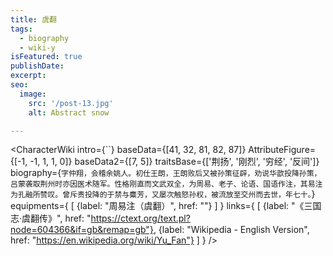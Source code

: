 ```yaml
---
title: 虞翻
tags:
  - biography
  - wiki-y
isFeatured: true
publishDate:
excerpt:
seo:
  image:
    src: '/post-13.jpg'
    alt: Abstract snow

---
```



<CharacterWiki
  intro={``}
  baseData={[41, 32, 81, 82, 87]}
  AttributeFigure={[-1, -1, 1, 1, 0]}
  baseData2={[7, 5]}
  traitsBase={['荆扬', '刚烈', '穷经', '反间']}
  biography={`字仲翔，会稽余姚人。初仕王朗，王朗败后又被孙策征辟，劝说华歆投降孙策，吕蒙袭取荆州时亦因医术随军。性格刚直而文武双全，为周易、老子、论语、国语作注，其易注为孔融所赞叹。曾斥责投降的于禁与麋芳，又屡次触怒孙权，被流放至交州而去世，年七十。`}
  equipments={
    [
      {label: "周易注（虞翻）", href: ""}
    ]
  }
  links={
    [
      {label: "《三国志·虞翻传》", href: "https://ctext.org/text.pl?node=604366&if=gb&remap=gb"},
      {label: "Wikipedia - English Version", href: "https://en.wikipedia.org/wiki/Yu_Fan"}
    ]
  }
/>

